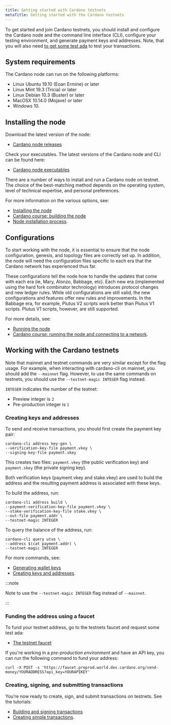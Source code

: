 ```yaml
---
title: Getting started with Cardano testnets
metaTitle: Getting started with the Cardano testnets
---
```


To get started and join Cardano testnets, you should install and configure the
Cardano node and the command line interface (CLI), configure your testing
environment, and generate payment keys and addresses. Note, that you will also
need [to get some test ada](/cardano-testnets/tools/faucet) to test your
transactions.

## System requirements

The Cardano node can run on the following platforms:

- Linux Ubuntu 19.10 (Eoan Ermine) or later
- Linux Mint 19.3 (Tricia) or later
- Linux Debian 10.3 (Buster) or later
- MacOSX 10.14.0 (Mojave) or later
- Windows 10.

## Installing the node

Download the latest version of the node:

- [Cardano node releases](https://github.com/input-output-hk/cardano-node/releases)

Check your executables. The latest versions of the Cardano node and CLI can be
found here:

- [Cardano node executables](https://github.com/input-output-hk/cardano-node#executables)

There are a number of ways to install and run a Cardano node on testnet. The
choice of the best-matching method depends on the operating system, level of
technical expertise, and personal preferences.

For more information on the various options, see:

- [Installing the node](https://developers.cardano.org/docs/get-started/cardano-node/installing-cardano-node)
- [Cardano course: building the node](https://cardano-course.gitbook.io/cardano-course/handbook/module-1-build-and-run-the-node/building-the-node)
- [Node installation process](https://developers.cardano.org/docs/operate-a-stake-pool/node-installation-process).

## Configurations

To start working with the node, it is essential to ensure that the node
configuration, genesis, and topology files are correctly set up. In addition,
the node will need the configuration files specific to each era that the Cardano
network has experienced thus far.

These configurations tell the node how to handle the updates that come with each
era (ie, Mary, Alonzo, Babbage, etc). Each new era (implemented using the
hard fork combinator technology)
introduces protocol changes and new ledger rules. While old configurations are
still valid, the new configurations and features offer new rules and
improvements. In the Babbage era, for example, Plutus V2 scripts work better
than Plutus V1 scripts. Plutus V1 scripts, however, are still supported.

For more details, see:

- [Running the node](https://developers.cardano.org/docs/get-started/cardano-node/running-cardano)
- [Cardano course: running the node and connecting to a network](https://cardano-course.gitbook.io/cardano-course/handbook/module-1-build-and-run-the-node/running-the-node-and-connecting-to-a-network).

## Working with the Cardano testnets

Note that mainnet and testnet commands are very similar except for the flag
usage. For example, when interacting with cardano-cli on mainnet, you should add
the `--mainnet` flag. However, to use the same commands on testnets, you should
use the `--testnet-magic INTEGER` flag instead.

`INTEGER` indicates the number of the testnet:

- Preview integer is `2`
- Pre-production integer is `1`

### Creating keys and addresses

To send and receive transactions, you should first create the payment key pair:

```
cardano-cli address key-gen \
--verification-key-file payment.vkey \
--signing-key-file payment.skey
```

This creates two files: `payment.vkey` (the public verification key) and
`payment.skey` (the private signing key).

Both verification keys (payment.vkey and stake.vkey) are used to build the
address and the resulting payment address is associated with these keys.

To build the address, run:

```
cardano-cli address build \
--payment-verification-key-file payment.vkey \
--stake-verification-key-file stake.vkey \
--out-file payment.addr \
--testnet-magic INTEGER
```

To query the balance of the address, run:

```
cardano-cli query utxo \
--address $(cat payment.addr) \
--testnet-magic INTEGER
```

For more commands, see:

- [Generating wallet keys](https://developers.cardano.org/docs/operate-a-stake-pool/generating-wallet-keys)
- [Creating keys and addresses](https://cardano-course.gitbook.io/cardano-course/handbook/building-and-running-the-node/create-keys-and-addresses).

:::note

Note to use the `--testnet-magic INTEGER` flag instead of `--mainnet`.

:::

### Funding the address using a faucet

To fund your testnet address, go to the testnets faucet and request some test
ada:

- [The testnet faucet](/cardano-testnets/tools/faucet)

If you're working in a _pre-production environment_ and have an API key, you can
run the following command to fund your address:

`curl -X POST -s 'https://faucet.preprod.world.dev.cardano.org/send-money/YOURADDRESS?api_key=YOURAPIKEY'`

### Creating, signing, and submitting transactions

You’re now ready to create, sign, and submit transactions on testnets. See the
tutorials:

- [Building and signing transactions](https://developers.cardano.org/docs/get-started/create-simple-transaction)
- [Creating simple transactions](https://cardano-course.gitbook.io/cardano-course/handbook/building-and-running-the-node/create-a-simple-transaction).

